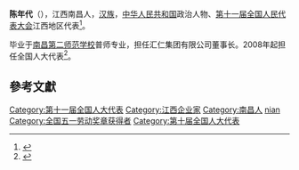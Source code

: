 '''陈年代'''（{{bd|1962年||}}），江西南昌人，[[汉族|汉族]]，[[中华人民共和国|中华人民共和国]]政治人物、[[第十一届全国人民代表大会|第十一届全国人民代表大会]]江西地区代表<ref>{{cite web|author=新华网|title=第十一届全国人大代表|url=http://news.xinhuanet.com/ziliao/2008-03/03/content_7708230.htm?node=36628|publisher=新华网|accessdate=2014-01-07|archive-date=2014-01-10|archive-url=https://web.archive.org/web/20140110211415/http://news.xinhuanet.com/ziliao/2008-03/03/content_7708230.htm?node=36628|dead-url=no}}</ref>。

毕业于[[南昌第二师范学校|南昌第二师范学校]]普师专业，担任汇仁集团有限公司董事长。2008年起担任全国人大代表<ref>{{cite news|title=全国人大代表信息-陈年代|url= http://210.82.31.1:8084/delegate/viewDelegate.action?dbid=111164|accessdate=2013-04-05|newspaper=全国人大网|archive-url=https://web.archive.org/web/20140407064536/http://www.npc.gov.cn/delegate/viewDelegate.action?dbid=111164|archive-date=2014-04-07|dead-url=yes}}</ref>。

==參考文獻==
{{reflist}}

{{DEFAULTSORT:chen niandai}}
[[Category:第十一届全国人大代表|Category:第十一届全国人大代表]]
[[Category:江西企业家|Category:江西企业家]]
[[Category:南昌人|Category:南昌人]]
[[Category:陈姓|nian]]
[[Category:全国五一劳动奖章获得者|Category:全国五一劳动奖章获得者]]
[[Category:第十届全国人大代表|Category:第十届全国人大代表]]
{{china-bio-stub}}